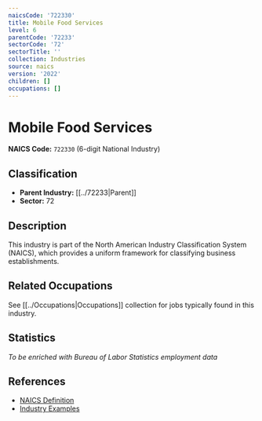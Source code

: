 ```yaml
---
naicsCode: '722330'
title: Mobile Food Services
level: 6
parentCode: '72233'
sectorCode: '72'
sectorTitle: ''
collection: Industries
source: naics
version: '2022'
children: []
occupations: []
---
```

# Mobile Food Services

**NAICS Code:** `722330` (6-digit National Industry)

## Classification

- **Parent Industry:** [[../72233|Parent]]
- **Sector:** 72

## Description

This industry is part of the North American Industry Classification System (NAICS), which provides a uniform framework for classifying business establishments.

## Related Occupations

See [[../Occupations|Occupations]] collection for jobs typically found in this industry.

## Statistics

*To be enriched with Bureau of Labor Statistics employment data*

## References

- [NAICS Definition](https://www.census.gov/naics/)
- [Industry Examples](https://www.census.gov/naics/2022NAICS/)

